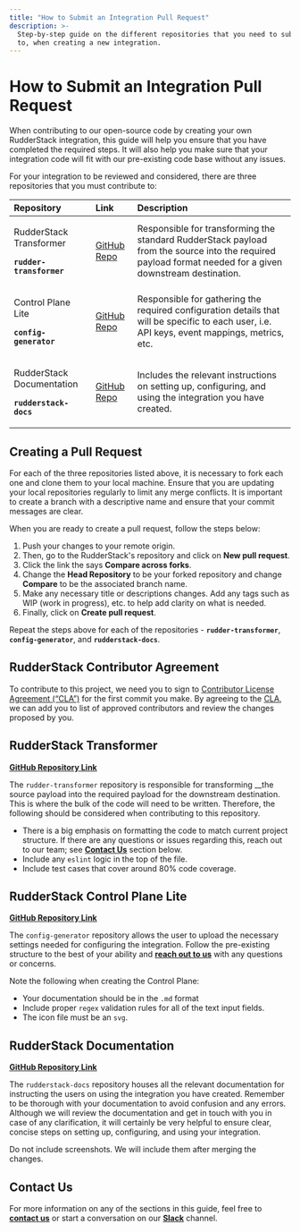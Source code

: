 ```yaml
---
title: "How to Submit an Integration Pull Request"
description: >-
  Step-by-step guide on the different repositories that you need to submit a PR
  to, when creating a new integration.
---
```


# How to Submit an Integration Pull Request

When contributing to our open-source code by creating your own RudderStack integration, this guide will help you ensure that you have completed the required steps. It will also help you make sure that your integration code will fit with our pre-existing code base without any issues.

For your integration to be reviewed and considered, there are three repositories that you must contribute to:

<table>
  <thead>
    <tr>
      <th style="text-align:left"><b>Repository</b>
      </th>
      <th style="text-align:left"><b>Link</b>
      </th>
      <th style="text-align:left"><b>Description</b>
      </th>
    </tr>
  </thead>
  <tbody>
    <tr>
      <td style="text-align:left">
        <p>RudderStack Transformer
          <br />
        </p>
        <p><b><code>rudder-transformer</code></b>
        </p>
      </td>
      <td style="text-align:left">
        <p></p>
        <p><a href="https://github.com/rudderlabs/rudder-transformer">GitHub Repo</a></p>
      </td>
      <td style="text-align:left">Responsible for transforming the standard RudderStack payload from the
        source into the required payload format needed for a given downstream destination.</td>
    </tr>
    <tr>
      <td style="text-align:left">
        <p>Control Plane Lite</p>
        <p></p>
        <p><b><code>config-generator</code></b>
        </p>
      </td>
      <td style="text-align:left">
        <p></p>
        <p><a href="https://github.com/rudderlabs/config-generator">GitHub Repo</a></p>
      </td>
      <td style="text-align:left">Responsible for gathering the required configuration details that will
        be specific to each user, i.e. API keys, event mappings, metrics, etc.</td>
    </tr>
    <tr>
      <td style="text-align:left">
        <p>RudderStack Documentation</p>
        <p></p>
        <p><b><code>rudderstack-docs</code></b>
        </p>
      </td>
      <td style="text-align:left">
        <p></p>
        <p><a href="https://github.com/rudderlabs/rudderstack-docs">GitHub Repo</a></p>
      </td>
      <td style="text-align:left">Includes the relevant instructions on setting up, configuring, and using
        the integration you have created.</td>
    </tr>
  </tbody>
</table>

## Creating a Pull Request

For each of the three repositories listed above, it is necessary to fork each one and clone them to your local machine. Ensure that you are updating your local repositories regularly to limit any merge conflicts. It is important to create a branch with a descriptive name and ensure that your commit messages are clear. 

When you are ready to create a pull request, follow the steps below:

1. Push your changes to your remote origin.
2. Then, go to the RudderStack's repository and click on **New pull request**.
3. Click the link the says **Compare across forks**.
4. Change the **Head Repository** to be your forked repository and change **Compare** to be the associated branch name.
5. Make any necessary title or descriptions changes. Add any tags such as WIP \(work in progress\), etc. to help add clarity on what is needed.
6. Finally, click on **Create pull request**.

<div class="successBlock">

Repeat the steps above for each of the repositories - **<code class="inline-code">rudder-transformer</code>**, **<code class="inline-code">config-generator</code>**, and **<code class="inline-code">rudderstack-docs</code>**.
</div>

## RudderStack Contributor Agreement

<div class="warningBlock">

To contribute to this project, we need you to sign to <a href="https://rudderlabs.wufoo.com/forms/rudderlabs-contributor-license-agreement">Contributor License Agreement (“CLA”)</a> for the first commit you make. By agreeing to the <a href="https://rudderlabs.wufoo.com/forms/rudderlabs-contributor-license-agreement">CLA</a>, we can add you to list of approved contributors and review the changes proposed by you.
</div>

## RudderStack Transformer

[**GitHub Repository Link**](https://github.com/rudderlabs/rudder-transformer)

The `rudder-transformer` repository is responsible for transforming __the source payload into the required payload for the downstream destination. This is where the bulk of the code will need to be written. Therefore, the following should be considered when contributing to this repository.

* There is a big emphasis on formatting the code to match current project structure. If there are any questions or issues regarding this, reach out to our team; see [**Contact Us**](https://rudderstack.com/docs/user-guides/how-to-guides/how-to-submit-an-integration-pull-request#contact-us) section below.
* Include any `eslint` logic in the top of the file.
* Include test cases that cover around 80% code coverage.

## RudderStack Control Plane Lite

[**GitHub Repository Link**](https://github.com/rudderlabs/config-generator)

The `config-generator` repository allows the user to upload the necessary settings needed for configuring the integration. Follow the pre-existing structure to the best of your ability and [**reach out to us**](https://rudderstack.com/join-rudderstack-slack-community) with any questions or concerns. 

Note the following when creating the Control Plane:

* Your documentation should be in the `.md` format
* Include proper `regex` validation rules for all of the text input fields.
* The icon file must be an `svg`.

## RudderStack Documentation

[**GitHub Repository Link**](https://github.com/rudderlabs/rudderstack-docs)

The `rudderstack-docs` repository houses all the relevant documentation for instructing the users on using the integration you have created. Remember to be thorough with your documentation to avoid confusion and any errors. Although we will review the documentation and get in touch with you in case of any clarification, it will certainly be very helpful to ensure clear, concise steps on setting up, configuring, and using your integration.

<div class="warningBlock">

Do not include screenshots. We will include them after merging the changes.
</div>

## Contact Us

For more information on any of the sections in this guide, feel free to [**contact us**](mailto:%20docs@rudderstack.com) or start a conversation on our [**Slack**](https://rudderstack.com/join-rudderstack-slack-community) channel.
